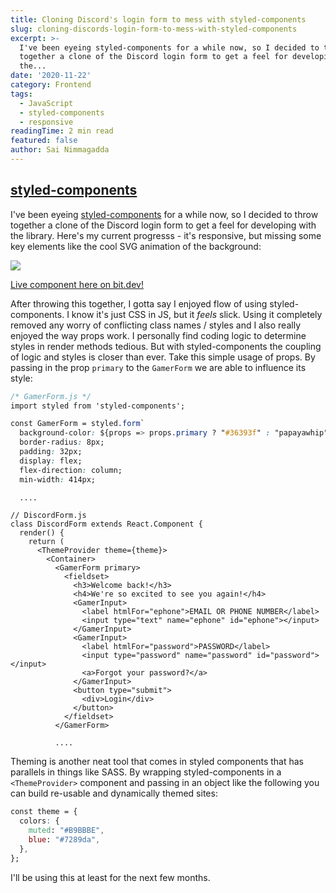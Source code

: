 ```yaml
---
title: Cloning Discord's login form to mess with styled-components
slug: cloning-discords-login-form-to-mess-with-styled-components
excerpt: >-
  I've been eyeing styled-components for a while now, so I decided to throw
  together a clone of the Discord login form to get a feel for developing with
  the...
date: '2020-11-22'
category: Frontend
tags:
  - JavaScript
  - styled-components
  - responsive
readingTime: 2 min read
featured: false
author: Sai Nimmagadda
---
```


## [styled-components](https://styled-components.com/)

I've been eyeing [styled-components](https://styled-components.com/) for a while now, so I decided to throw together a clone of the Discord login form to get a feel for developing with the library. Here's my current progresss - it's responsive, but missing some key elements like the cool SVG animation of the background:

![](/images/articles/discordClone.png)
<p style={{textAlign: "center", fontWeight: 800, fontStyle: "italic"}}>
<a href="https://bit.dev/funsaized/discord-login-form/discord-form">Live component here on bit.dev!</a>
</p>


After throwing this together, I gotta say I enjoyed flow of using styled-components. I know it's just CSS in JS, but it *feels* slick. Using it completely removed any worry of conflicting class names / styles and I also really enjoyed the way props work. I personally find coding logic to determine styles in render methods tedious. But with styled-components the coupling of logic and styles is closer than ever. Take this simple usage of props. By passing in the prop `primary` to the `GamerForm` we are able to influence its style:

```css
/* GamerForm.js */
import styled from 'styled-components';

const GamerForm = styled.form`
  background-color: ${props => props.primary ? "#36393f" : "papayawhip"};
  border-radius: 8px;
  padding: 32px;
  display: flex;
  flex-direction: column;
  min-width: 414px;

  ....
```

```jsx{7}
// DiscordForm.js
class DiscordForm extends React.Component {
  render() {
    return (
      <ThemeProvider theme={theme}>
        <Container>
          <GamerForm primary>
            <fieldset>
              <h3>Welcome back!</h3>
              <h4>We're so excited to see you again!</h4>
              <GamerInput>
                <label htmlFor="ephone">EMAIL OR PHONE NUMBER</label>
                <input type="text" name="ephone" id="ephone"></input>
              </GamerInput>
              <GamerInput>
                <label htmlFor="password">PASSWORD</label>
                <input type="password" name="password" id="password"></input>
                <a>Forgot your password?</a>
              </GamerInput>
              <button type="submit">
                <div>Login</div>
              </button>
            </fieldset>
          </GamerForm>

          ....
```

Theming is another neat tool that comes in styled components that has parallels in things like SASS. By wrapping styled-components in  a `<ThemeProvider>` component and passing in an object like the following you can build re-usable and dynamically themed sites:

```css
const theme = {
  colors: {
    muted: "#B9BBBE",
    blue: "#7289da",
  },
};
```

I'll be using this at least for the next few months.
